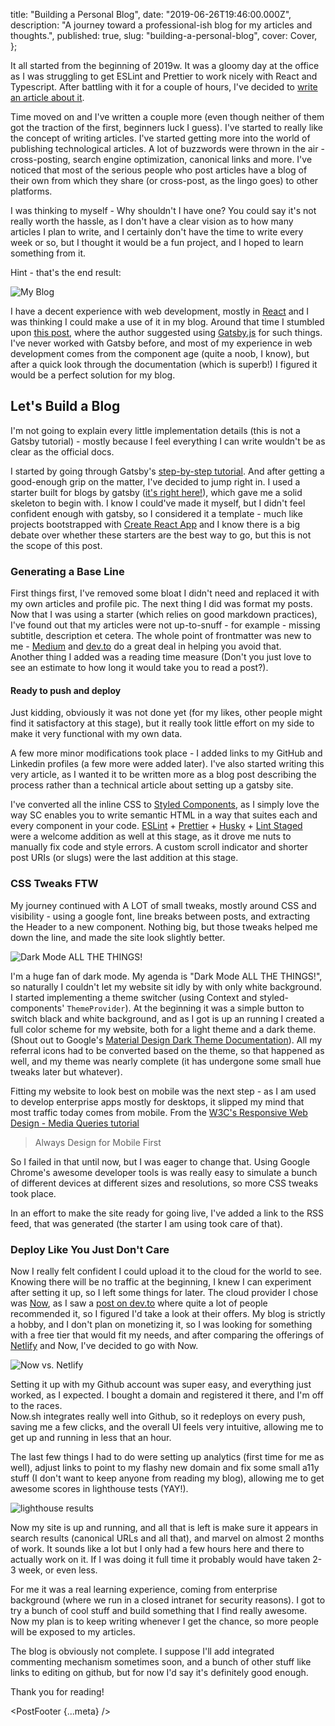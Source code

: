 
  title: "Building a Personal Blog",
  date: "2019-06-26T19:46:00.000Z",
  description:
    "A journey toward a professional-ish blog for my articles and thoughts.",
  published: true,
  slug: "building-a-personal-blog",
  cover: Cover,
};



<PostHeader meta={meta} />

It all started from the beginning of 2019w. It was a gloomy day at the office as I was struggling to get ESLint and Prettier to work nicely with React and Typescript. After battling with it for a couple of hours, I've decided to [write an article about it](https://dorshinar.me/linting-your-react+typescript-project-with-eslint-and-prettier).

Time moved on and I've written a couple more (even though neither of them got the traction of the first, beginners luck I guess). I've started to really like the concept of writing articles. I've started getting more into the world of publishing technological articles. A lot of buzzwords were thrown in the air - cross-posting, search engine optimization, canonical links and more. I've noticed that most of the serious people who post articles have a blog of their own from which they share (or cross-post, as the lingo goes) to other platforms.

I was thinking to myself - Why shouldn't I have one? You could say it's not really worth the hassle, as I don't have a clear vision as to how many articles I plan to write, and I certainly don't have the time to write every week or so, but I thought it would be a fun project, and I hoped to learn something from it.

Hint - that's the end result:

<Image src={Cover} alt="My Blog" placeholder="blur" />

I have a decent experience with web development, mostly in [React](https://reactjs.org/) and I was thinking I could make a use of it in my blog. Around that time I stumbled upon [this post](https://mike.biful.co/gatsby-dev-to-cross-poster-brainstorm), where the author suggested using [Gatsby.js](https://www.gatsbyjs.org/) for such things. I've never worked with Gatsby before, and most of my experience in web development comes from the component age (quite a noob, I know), but after a quick look through the documentation (which is superb!) I figured it would be a perfect solution for my blog.

## Let's Build a Blog

I'm not going to explain every little implementation details (this is not a Gatsby tutorial) - mostly because I feel everything I can write wouldn't be as clear as the official docs.

I started by going through Gatsby's [step-by-step tutorial](https://www.gatsbyjs.org/tutorial/). And after getting a good-enough grip on the matter, I've decided to jump right in. I used a starter built for blogs by gatsby ([it's right here!](https://github.com/gatsbyjs/gatsby-starter-blog)), which gave me a solid skeleton to begin with. I know I could've made it myself, but I didn't feel confident enough with gatsby, so I considered it a template - much like projects bootstrapped with [Create React App](https://facebook.github.io/create-react-app/) and I know there is a big debate over whether these starters are the best way to go, but this is not the scope of this post.

### Generating a Base Line

First things first, I've removed some bloat I didn't need and replaced it with my own articles and profile pic. The next thing I did was format my posts. Now that I was using a starter (which relies on good markdown practices), I've found out that my articles were not up-to-snuff - for example - missing subtitle, description et cetera. The whole point of frontmatter was new to me - [Medium](https://medium.com/) and [dev.to](https://dev.to/) do a great deal in helping you avoid that.  
Another thing I added was a reading time measure (Don't you just love to see an estimate to how long it would take you to read a post?).

#### Ready to push and deploy

Just kidding, obviously it was not done yet (for my likes, other people might find it satisfactory at this stage), but it really took little effort on my side to make it very functional with my own data.

A few more minor modifications took place - I added links to my GitHub and Linkedin profiles (a few more were added later). I've also started writing this very article, as I wanted it to be written more as a blog post describing the process rather than a technical article about setting up a gatsby site.

I've converted all the inline CSS to [Styled Components](https://www.styled-components.com/), as I simply love the way SC enables you to write semantic HTML in a way that suites each and every component in your code. [ESLint](https://eslint.org/) + [Prettier](https://prettier.io/) + [Husky](https://github.com/typicode/husky) + [Lint Staged](https://github.com/okonet/lint-staged) were a welcome addition as well at this stage, as it drove me nuts to manually fix code and style errors. A custom scroll indicator and shorter post URIs (or slugs) were the last addition at this stage.

### CSS Tweaks FTW

My journey continued with A LOT of small tweaks, mostly around CSS and visibility - using a google font, line breaks between posts, and extracting the Header to a new component. Nothing big, but those tweaks helped me down the line, and made the site look slightly better.

<Image src={DarkMode} alt="Dark Mode ALL THE THINGS!" placeholder="blur" />

I'm a huge fan of dark mode. My agenda is "Dark Mode ALL THE THINGS!", so naturally I couldn't let my website sit idly by with only white background. I started implementing a theme switcher (using Context and styled-components' `ThemeProvider`). At the beginning it was a simple button to switch black and white background, and as I got is up an running I created a full color scheme for my website, both for a light theme and a dark theme. (Shout out to Google's [Material Design Dark Theme Documentation](https://material.io/design/color/dark-theme.html)). All my referral icons had to be converted based on the theme, so that happened as well, and my theme was nearly complete (it has undergone some small hue tweaks later but whatever).

Fitting my website to look best on mobile was the next step - as I am used to develop enterprise apps mostly for desktops, it slipped my mind that most traffic today comes from mobile. From the [W3C's Responsive Web Design - Media Queries tutorial](https://www.w3schools.com/css/css_rwd_mediaqueries.asp)

> Always Design for Mobile First

So I failed in that until now, but I was eager to change that. Using Google Chrome's awesome developer tools is was really easy to simulate a bunch of different devices at different sizes and resolutions, so more CSS tweaks took place.

In an effort to make the site ready for going live, I've added a link to the RSS feed, that was generated (the starter I am using took care of that).

### Deploy Like You Just Don't Care

Now I really felt confident I could upload it to the cloud for the world to see. Knowing there will be no traffic at the beginning, I knew I can experiment after setting it up, so I left some things for later. The cloud provider I chose was [Now](https://zeit.co/now), as I saw a [post on dev.to](https://dev.to/crumb1e/heroku-now-sh-netlify-what-are-you-using-and-why-14m4) where quite a lot of people recommended it, so I figured I'd take a look at their offers. My blog is strictly a hobby, and I don't plan on monetizing it, so I was looking for something with a free tier that would fit my needs, and after comparing the offerings of [Netlify](https://www.netlify.com) and Now, I've decided to go with Now.

<Image src={NowVsNetlify} alt="Now vs. Netlify" placeholder="blur" />

Setting it up with my Github account was super easy, and everything just worked, as I expected. I bought a domain and registered it there, and I'm off to the races.  
Now.sh integrates really well into Github, so it redeploys on every push, saving me a few clicks, and the overall UI feels very intuitive, allowing me to get up and running in less that an hour.

The last few things I had to do were setting up analytics (first time for me as well), adjust links to point to my flashy new domain and fix some small a11y stuff (I don't want to keep anyone from reading my blog), allowing me to get awesome scores in lighthouse tests (YAY!).

<Image src={Lighthouse} alt="lighthouse results" placeholder="blur" />

Now my site is up and running, and all that is left is make sure it appears in search results (canonical URLs and all that), and marvel on almost 2 months of work. It sounds like a lot but I only had a few hours here and there to actually work on it. If I was doing it full time it probably would have taken 2-3 week, or even less.

For me it was a real learning experience, coming from enterprise background (where we run in a closed intranet for security reasons). I got to try a bunch of cool stuff and build something that I find really awesome. Now my plan is to keep writing whenever I get the chance, so more people will be exposed to my articles.

The blog is obviously not complete. I suppose I'll add integrated commenting mechanism sometimes soon, and a bunch of other stuff like links to editing on github, but for now I'd say it's definitely good enough.

Thank you for reading!


<PostFooter {...meta} />
